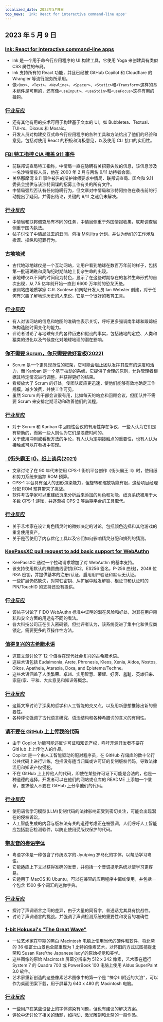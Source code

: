 ```yaml
---
localized_date: 2023年5月9日
top_news: 'Ink: React for interactive command-line apps'
---
```


## 2023 年 5 月 9 日

### [Ink: React for interactive command-line apps](https://github.com/vadimdemedes/ink)

- Ink 是一个用于命令行应用程序的 UI 构建工具，它使用 Yoga 来创建具有类似 CSS 属性的布局。
- Ink 支持所有的 React 功能，并且已经被 GitHub Copilot 和 Cloudflare 的 Wrangler 等流行服务所采用。
- 像`<Box>`、`<Text>`、`<Newline>`、`<Spacer>`、`<Static>`和`<Transform>`这样的基本组件是可用的，还有像`<useInput>`、`<useStdin>`和`<useFocus>`这样有用的挂钩。

### [行业反应](http://news.ycombinator.com/item?id=35863837)

- 还有其他有用的技术可用于构建基于文本的 UI，如 Bubbletea、Textual、TUI-rs、Dioxus 和 Mosaic。
- 开发人员对构建交互式命令行应用程序的各种工具和方法给出了他们的经验和意见，包括对使用 React 的积极和消极意见，以及使用 CLI 接口的实用性。

### [FBI 特工指控 CIA 掩盖 911 事件](https://www.spytalk.co/p/exclusive-fbi-agents-accuse-cia-of)

- 前联邦调查局特工指称，中情局一直在隐瞒有关招募失败的信息，该信息涉及一名沙特情报人员，他在 2000 年 2 月与两名 9/11 劫持者会面。
- 关塔那摩湾 9.11 事件被告的辩护律师要求中情局、联邦调查局、国会和 9.11 委员会提供与该沙特间谍的招募工作有关的所有文件。
- 中情局强烈否认有任何隐瞒行为，但文章对中情局和沙特阿拉伯在袭击前的行动提出了疑问，并得出结论，关键的 9/11 之谜仍未解决。

### [行业反应](http://news.ycombinator.com/item?id=35862656)

- 中情局和联邦调查局有不同的任务，中情局侧重于外国情报收集，联邦调查局侧重于国内执法。
- 帖子讨论了中情局过去的丑闻，包括 MKUltra 计划，并认为他们的工作涉及撒谎、操纵和犯罪行为。

### [古地地球](https://dinosaurpictures.org/ancient-earth/#470)

- 古代地球地球仪是一个互动网站，让用户看到地球在数百万年前的样子，包括第一批珊瑚礁和奥陶纪时期陆地上复杂生命的出现。
- 该地球仪以不同的时间段为特色，显示了在这些时期存在的各种生命形式的首次出现，从 7.5 亿年前开始一直到 6600 万年前的恐龙灭绝。
- 该网站由地质学家 C.R. Scotese 和网站开发人员 Ian Webster 创建，对于任何有兴趣了解地球历史的人来说，它是一个很好的教育工具。

### [行业反应](http://news.ycombinator.com/item?id=35856820)

- 有人对该网站的信息和地图的准确性表示关切，呼吁更多强调南半球和跟踪板块构造随时间变化的能力。
- 评论者讨论了与地球有关的各种历史和假设的事实，包括陆地的定位、人类和猿类的进化以及气候变化对地球地理的潜在影响。

### [你不需要 Scrum，你只需要做好看板(2022)](https://lucasfcosta.com/2022/10/02/scrum-versus-kanban.html)

- Scrum 是一个更具规范性的框架，它可能会阻止团队发挥其应有的速度和活力，而 Kanban 是一个基于拉动的系统，它提供了合理的原则，允许管理者根据其特定情况进行调整，并获得更好的结果。
- 看板放大了 Scrum 的好处，使团队反应更迅速，使他们能够有效地确定工作规模，减少浪费，并使工作可见。
- 虽然 Scrum 的干部会议很有用，比如每天的站立和回顾会议，但团队并不需要 Scrum 来安排定期活动和改善他们的流程。

### [行业反应](http://news.ycombinator.com/item?id=35857463)

- 对于 Scrum 和 Kanban 中回顾性会议的有用性存在争议，一些人认为它们是有帮助的，而另一些人则认为它们是浪费时间的。
- 关于使用冲刺或看板方法的争论，有人认为定期接触点的重要性，也有人认为接触点可以在看板中实现。

### [《街头霸王 II》，纸上谈兵(2021)](https://fabiensanglard.net/sf2_sheets/index.html)

- 文章讨论了在 90 年代末使用 CPS-1 街机平台创作《街头霸王 II》时，使用纸和剪刀系统来追踪 ROM 预算。
- CPS-1 平台具有强大的图形渲染能力，但旋转和缩放功能有限，这给项目经理分配 ROM 预算带来了挑战。
- 软件考古学家可以重建纸页来分析后来添加的角色和功能，纸页系统被用于大多数 CPS-1 游戏，并逐渐被 CPS-2 等后期平台的工具取代。

### [行业反应](http://news.ycombinator.com/item?id=35859338)

- 关于艺术家在设计角色精灵时的微妙决定的讨论，包括颜色选择和其他游戏的重复使用资产。
- 关于是否使用了内存优化工具以及它们如何影响精灵分配和排列的猜测。

### [KeePassXC pull request to add basic support for WebAuthn](https://github.com/keepassxreboot/keepassxc/pull/8825)

- KeePassXC 通过一个拉动请求增加了对 WebAuthn 的基本支持。
- 该支持使用默认的椭圆曲线密钥(EC2，ES256 签名，P-256 曲线)，2048 位 RSA 密钥，并提供基本的注册/认证，启用用户验证和默认无认证。
- 一些扩展仍然缺失，对常驻密钥、从扩展中触发解锁、根证书和认证时的 PIN/TouchID 的支持还没有提供。

### [行业反应](http://news.ycombinator.com/item?id=35859877)

- 该帖子讨论了 FIDO WebAuthn 标准中证明的潜在风险和好处，对其在用户隐私和安全方面的用途有不同的看法。
- 各大科技公司正在引入密码锁，但批评者认为，该系统促进了集中化和供应商锁定，需要更多的互操作性方法。

### [值得复兴的古希腊术语](https://classicalwisdom.substack.com/p/12-ancient-greek-terms-that-should)

- 这篇文章讨论了 12 个值得在现代社会复兴的古希腊术语。
- 这些术语包括 Eudaimonia, Arete, Phronesis, Kleos, Xenia, Aidos, Nostos, Oikos, Apatheia, Ataraxia, Doxa, and Episteme/Techne。
- 这些术语涵盖了人类繁荣、卓越、实用智慧、荣耀、好客、羞耻、英雄归来、家庭/家、平和、大众意见和知识等概念。

### [行业反应](http://news.ycombinator.com/item?id=35867935)

- 这篇文章讨论了深奥的哲学和人工智能的交叉点，以及用新思想推陈出新的重要性。
- 各种评论强调了古代语言研究、语法结构和各种希腊词的含义的有用性。

### [请不要在 GitHub 上上传我的代码](https://nogithub.codeberg.page/)

- 由于 Copilot 功能可能违反许可证和知识产权，呼吁开源开发者不要在 GitHub 上上传他人的作品。
- Copilot 是一个由人工智能驱动的配对程序员，在 GitHub 存储库的数十亿行公共代码上进行训练，包括没有适当归属或许可证的复制版权代码，导致法律滥用和知识产权侵犯。
- 不在 GitHub 上上传他人的代码，即使在某些许可证下可能是合法的，也是一种道德的选择，开发者可以在他们的网站或仓库的 README 上添加一个徽章，要求他人不要在 GitHub 上分享他们的代码。

### [行业反应](http://news.ycombinator.com/item?id=35859142)

- 使用语言学习模型(LLM)复制代码的法律影响正受到密切关注，可能会出现潜在的侵权诉讼。
- 人工智能生成的内容与版权法有关的道德考虑正在被强调，人们呼吁人工智能应包括剽窃检测软件，以防止使用受版权保护的代码。

### [带发音的粤语字体](https://visual-fonts.com/)

- 粤语字体是一种包含了传统汉字的 Jyutping 罗马化的字体，以帮助学习粤语。
- 它能适应上下文以获得准确的发音，并包括一个音调提示系统以使学习更容易。
- 它适用于 MacOS 和 Ubuntu，可以在兼容的应用程序中离线使用，并包括一个包含 1500 多个词汇的迷你字典。

### [行业反应](http://news.ycombinator.com/item?id=35867275)

- 探讨了声调语言之间的差异，由于大量的同音字，普通话尤其具有挑战性。
- 讨论了声调语言的挑战，并强调了声调检测系统的重要性和发音的准确性

### [1-bit Hokusai's "The Great Wave"](https://www.hypertalking.com/2023/05/08/1-bit-pixel-art-of-hokusais-the-great-wave-off-kanagawa/)

- 一位艺术家在早期的黑白 Macintosh 电脑上使用当代的硬件和软件，将北斋的 36 幅富士山景色全部重现为 1 比特的像素艺术，以怀旧的方式试图捕捉北斋和 Susan Kare'the Japanese lady'的原始视觉和美学。
- 这些图像的原始 Macintosh 屏幕分辨率为 512 x 342 像素，艺术家在运行 System 7 的 Quadra 700 或 PowerBook 100 电脑上使用 Aldus SuperPaint 3.0 软件。
- 艺术家重新创造的这些像素艺术图像中的第一个是 "神奈川附近的大浪"，可以作为桌面图案下载，用于屏幕为 640 x 480 的 Macintosh 电脑。

### [行业反应](http://news.ycombinator.com/item?id=35866283)

- 一些用户在某些设备上的字体渲染有问题，但也有建议的解决方案。
- 评论中还讨论了相关的话题，如抖动、激光雕刻和北斋的一般作品。
